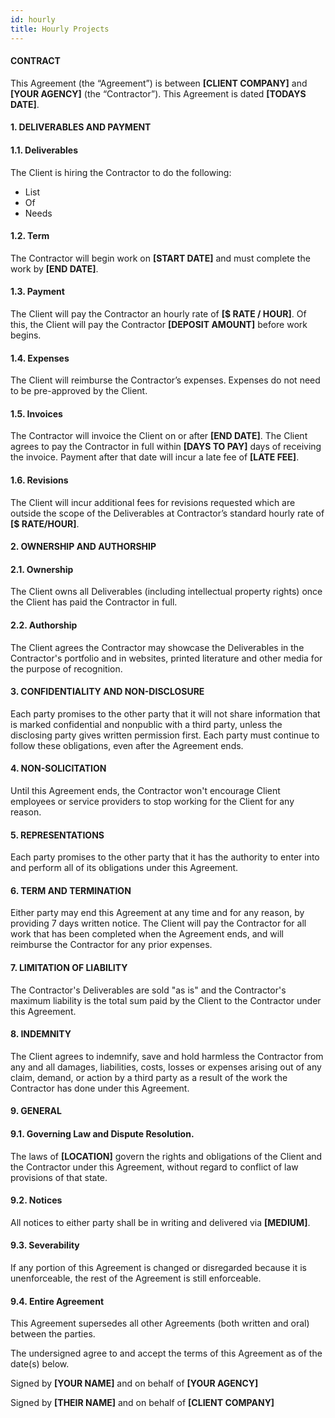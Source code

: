 ```yaml
---
id: hourly
title: Hourly Projects
---
```


#### CONTRACT
This Agreement (the “Agreement”) is between **[CLIENT COMPANY]** and **[YOUR AGENCY]** (the “Contractor”). This Agreement is dated **[TODAYS DATE]**.

#### 1.  DELIVERABLES AND PAYMENT

#### 1.1. Deliverables

The Client is hiring the Contractor to do the following:
- List
- Of 
- Needs

#### 1.2. Term
The Contractor will begin work on **[START DATE]** and must complete the work by **[END DATE]**.

#### 1.3. Payment
The Client will pay the Contractor an hourly rate of **[$ RATE / HOUR]**. Of this, the Client will pay the Contractor **[DEPOSIT AMOUNT]** before work begins.


#### 1.4. Expenses
The Client will reimburse the Contractor’s expenses. Expenses do not need to be pre-approved by the Client.

#### 1.5. Invoices
The Contractor will invoice the Client on or after **[END DATE]**. The Client agrees to pay the Contractor in full within **[DAYS TO PAY]** days of receiving the invoice. Payment after that date will incur a late fee of **[LATE FEE]**.


#### 1.6. Revisions
The Client will incur additional fees for revisions requested which are outside the scope of the Deliverables at Contractor’s standard hourly rate of **[$ RATE/HOUR]**.


#### 2. OWNERSHIP AND AUTHORSHIP
    
#### 2.1.  Ownership
The Client owns all Deliverables (including intellectual property rights) once the Client has paid the Contractor in full.
    
#### 2.2.  Authorship
The Client agrees the Contractor may showcase the Deliverables in the Contractor's portfolio and in websites, printed literature and other media for the purpose of recognition.
    
#### 3. CONFIDENTIALITY AND NON-DISCLOSURE
    
Each party promises to the other party that it will not share information that is marked confidential and nonpublic with a third party, unless the disclosing party gives written permission first. Each party must continue to follow these obligations, even after the Agreement ends.
    
#### 4. NON-SOLICITATION
    
Until this Agreement ends, the Contractor won't encourage Client employees or service providers to stop working for the Client for any reason.

#### 5. REPRESENTATIONS

Each party promises to the other party that it has the authority to enter into and perform all of its obligations under this Agreement.

#### 6. TERM AND TERMINATION

Either party may end this Agreement at any time and for any reason, by providing 7 days written notice. The Client will pay the Contractor for all work that has been completed when the Agreement ends, and will reimburse the Contractor for any prior expenses.

#### 7. LIMITATION OF LIABILITY

The Contractor's Deliverables are sold "as is" and the Contractor's maximum liability is the total sum paid by the Client to the Contractor under this Agreement.

#### 8. INDEMNITY
The Client agrees to indemnify, save and hold harmless the Contractor from any and all damages, liabilities, costs, losses or expenses arising out of any claim, demand, or action by a third party as a result of the work the Contractor has done under this Agreement.

#### 9. GENERAL

#### 9.1. Governing Law and Dispute Resolution. 
The laws of **[LOCATION]** govern the rights and obligations of the Client and the Contractor under this Agreement, without regard to conflict of law provisions of that state.


#### 9.2. Notices
All notices to either party shall be in writing and delivered via **[MEDIUM]**.

#### 9.3. Severability
If any portion of this Agreement is changed or disregarded because it is unenforceable, the rest of the Agreement is still enforceable.

#### 9.4. Entire Agreement
This Agreement supersedes all other Agreements (both written and oral) between the parties.

The undersigned agree to and accept the terms of this Agreement as of the date(s) below.

Signed by **[YOUR NAME]** and on behalf of **[YOUR AGENCY]**
 

Signed by **[THEIR NAME]** and on behalf of **[CLIENT COMPANY]**
